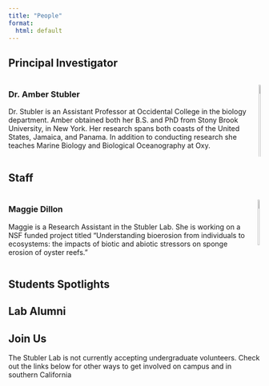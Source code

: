 ```yaml
---
title: "People"
format: 
  html: default
---
```


<style>
  @media (max-width: 768px) {
      .columns {
          display: block; /* Stack columns vertically on smaller screens */
      }
      .column {
          width: 100%; /* Full width for each column */
          margin-bottom: 20px; /* Space between stacked columns */
      }
      img {
          width: 100%; /* Ensure images take full width */
          height: auto; /* Maintain aspect ratio */
      }
  }
</style>

## Principal Investigator

::::: columns
::: column
### **Dr. Amber Stubler**

Dr. Stubler is an Assistant Professor at Occidental College in the biology department. Amber obtained both her B.S. and PhD from Stony Brook University, in New York. Her research spans both coasts of the United States, Jamaica, and Panama. In addition to conducting research she teaches Marine Biology and Biological Oceanography at Oxy.
:::

::: column
![](docs/profile.jpg){width="100%"}
:::
:::::

## Staff

::::: columns
::: column
### **Maggie Dillon**

Maggie is a Research Assistant in the Stubler Lab. She is working on a NSF funded project titled "Understanding bioerosion from individuals to ecosystems: the impacts of biotic and abiotic stressors on sponge erosion of oyster reefs."
:::

::: column
![](docs/maggie.jpg){width="80%"}
:::
:::::

## Students Spotlights

## Lab Alumni

## Join Us

The Stubler Lab is not currently accepting undergraduate volunteers. Check out the links below for other ways to get involved on campus and in southern California
